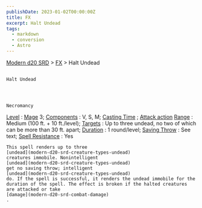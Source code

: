 ```yaml
---
publishDate: 2023-01-02T00:00:00Z
title: FX
excerpt: Halt Undead
tags:
  - markdown
  - conversion
  - Astro
---
```


[Modern d20 SRD](/#modernD20) > [FX](modern-d20-srd-fx-index) > Halt Undead

##

    Halt Undead




    Necromancy

[Level](modern-d20-srd-fx-level)
:
[Mage](modern-d20-srd-classes-advanced-mage)
3;
[Components](modern-d20-srd-fx-components)
: V, S, M;
[Casting Time](modern-d20-srd-fx-casting-time)
;
[Attack action](modern-d20-srd-combat-attack-actions)
[Range](modern-d20-srd-fx-range)
: Medium (100 ft. + 10 ft./level);
[Targets](modern-d20-srd-fx-target)
: Up to three undead, no two of which can be more than 30 ft. apart;
[Duration](modern-d20-srd-fx-duration)
: 1 round/level;
[Saving Throw](modern-d20-srd-basics-saving-throws)
: See text;
[Spell Resistance](modern-d20-srd-special-abilities-spell-resistance)
: Yes

    This spell renders up to three
    [undead](modern-d20-srd-creature-types-undead)
    creatures immobile. Nonintelligent
    [undead](modern-d20-srd-creature-types-undead)
    get no saving throw; intelligent
    [undead](modern-d20-srd-creature-types-undead)
    do. If the spell is successful, it renders the undead immobile for the duration of the spell. The effect is broken if the halted creatures are attacked or take
    [damage](modern-d20-srd-combat-damage)
    .

